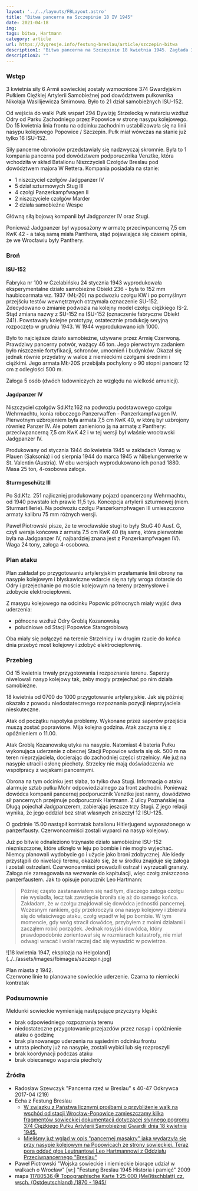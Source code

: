 ```yaml
---
layout: '../../layouts/FBLayout.astro'
title: "Bitwa pancerna na Szczepinie 18 IV 1945"
date: 2021-04-18
img: 
tags: bitwa, Hartmann
category: article
url: https://dygresje.info/festung-breslau/article/szczepin-bitwa
description1: "Bitwa pancerna na Szczepinie 18 kwietnia 1945. Zagłada 374 Gwardyjskiego Pułku Ciężkiej Artylerii Samobieżnej"
description2: ""
---
```



<DolnySlask />

### Wstęp

3 kwietnia siły 6 Armii sowieckiej zostały wzmocnione 374 Gwardyjskim Pułkiem Ciężkiej Artylerii Samobieżnej pod dowództwem pułkownika Nikołaja Wasilijewicza Smirnowa. Było to 21 dział samobieżnych ISU-152.

Od wejścia do walki Pułk wsparł 294 Dywizję Strzelecką w natarciu wzdłuż Odry od Parku Zachodniego przez Popowice w stronę nasypu kolejowego. Do 15 kwietnia linia frontu na odcinku zachodnim ustabilizowała się na linii nasypu kolejowego Popowice / Szczepin. Pułk miał wówczas na stanie już tylko 16 ISU-152.

Siły pancerne obrońców przedstawiały się nadzwyczaj skromnie. Była to 1 kompania pancerna pod dowództwem podporucznika Venztke, która wchodziła w skład Batalionu Niszczycieli Czołgów Breslau pod dowództwem majora W Rettera. Kompania posiadała na stanie:

- 1 niszczyciel czołgów Jadgpanzer IV
- 5 dział szturmowych Stug III
- 4 czołgi Panzerkampfwagen II
- 2 niszczyciele czołgów Marder
- 2 działa samobieżne Wespe

Główną siłą bojową kompanii był Jadgpanzer IV oraz Stugi.

Ponieważ Jadgpanzer był wyposażony w armatę przeciwpancerną 7,5 cm KwK 42 - a taką samą miała Panthera, stąd pojawiająca się czasem opinia, że we Wrocławiu były Panthery.

### Broń

#### ISU-152

Fabryka nr 100 w Czelabińsku 24 stycznia 1943 wyprodukowała eksperymentalne działo samobieżne Obiekt 236 - była to 152 mm haubicoarmata wz. 1937 (MŁ-20) na podwoziu czołgu KW i po pomyślnym przejściu testów wewnętrznych otrzymała oznaczenie SU-152. Zdecydowano o zmianie podwozia na kolejny model czołgu ciężkiego IS-2. Stąd zmiana nazwy z SU-152 na ISU-152 (oznaczenie fabryczne Obiekt 241). Powstawały kolejne prototypy, ostatecznie produkcję seryjną rozpoczęto w grudniu 1943. W 1944 wyprodukowano ich 1000.

Było to najcięższe działo samobieżne, używane przez Armię Czerwoną. Prawdziwy pancerny potwór, ważący 46 ton. Jego pierwotnym zadaniem było niszczenie fortyfikacji, schronów, umocnień i budynków. Okazał się jednak równie przydatny w walce z niemieckimi czołgami średnimi i ciężkimi. Jego armata MŁ-20S przebijała pochylony o 90 stopni pancerz 12 cm z odległości 500 m.

Załoga 5 osób (dwóch ładowniczych ze względu na wielkość amunicji).

#### Jagdpanzer IV

Niszczyciel czołgów Sd.Kfz.162 na podwoziu podstawowego czołgu Wehrmachtu, konia roboczego Panzerwaffen - Panzerkampfwagen IV. Pierwotnym uzbrojeniem była armata 7,5 cm KwK 40, w którą był uzbrojony również Panzer IV. Ale potem zanieniono ją na armatę z Panthery: przeciwpancerną 7,5 cm KwK 42 i w tej wersji był właśnie wrocławski Jadgpanzer IV.

Produkowany od stycznia 1944 do kwietnia 1945 w zakładach Vomag w Plauen (Saksonia) i od sierpnia 1944 do marca 1945 w Nibelungenwerke w St. Valentin (Austria). W obu wersjach wyprodukowano ich ponad 1880. Masa 25 ton, 4-osobowa załoga.

#### Sturmgeschütz III

Po Sd.Kfz. 251 najliczniej produkowany pojazd opancerzony Wehrmachtu, od 1940 powstało ich prawie 11,5 tys. Koncepcja artylerii szturmowej (niem. Sturmartillerie). Na podwoziu czołgu Panzerkampfwagen III umieszczono armaty kalibru 75 mm różnych wersji.

Paweł Piotrowski pisze, że te wrocławskie stugi to były StuG 40 Ausf. G, czyli wersja końcowa z armatą 7.5 cm KwK 40 (tą samą, która pierwotnie była na Jadgpanzer IV, najbardziej znana jest z Panzerkampfwagen IV). Waga 24 tony, załoga 4-osobowa.

### Plan ataku

Plan zakładał po przygotowaniu artyleryjskim przełamanie linii obrony na nasypie kolejowym i błyskawiczne wdarcie się na tyły wroga dotarcie do Odry i przejechanie po moście kolejowym na tereny przemysłowe i zdobycie elektrociepłowni.

Z masypu kolejowego na odcinku Popowic północnych miały wyjść dwa uderzenia:

- północne wzdłuż Odry Groblą Kozanowską
- południowe od Stacji Popowice Starogroblową

Oba miały się połączyć na terenie Strzelnicy i w drugim rzucie do końca dnia przebyć most kolejowy i zdobyć elektrociepłownię.

### Przebieg

Od 15 kwietnia trwały przygotowania i rozpoznanie terenu. Saperzy niwelowali nasyp kolejowy tak, żeby mogły przejechać po nim działa samobieżne.

18 kwietnia od 0700 do 1000 przygotowanie artyleryjskie. Jak się później okazało z powodu niedostatecznego rozpoznania pozycji nieprzyjaciela nieskuteczne.

Atak od początku napotyka problemy. Wykonane przez saperów przejścia muszą zostać poprawione. Mija kolejna godzina. Atak zaczyna się z opóźnieniem o 11.00.

Atak Groblą Kozanowską utyka na nasypie. Natomiast 4 bateria Pułku wykonująca uderzenie z obecnej Stacji Popowice wdarła się ok. 500 m na teren nieprzyjaciela, docierając do zachodniej części strzelnicy. Ale już na nasypie utracili osłonę piechoty. Strzelcy nie mają doświadczenia we współpracy z wojskami pancernymi.

Obrona na tym odcinku jest słaba, to tylko dwa Stugi. Informacja o ataku alarmuje sztab pułku Mohr odpowiedzialnego za front zachodni. Ponieważ dowódca kompanii pancernej podporucznik Venztke jest ranny, dowództwo sił pancernych przejmuje podporucznik Hartmann. Z ulicy Poznańskiej na Długą pojechał Jadgpanzerem, zabierając jeszcze trzy Stugi. Z jego relacji wynika, że jego oddział bez strat własnych zniszczył 12 ISU-125.

O godzinie 15.00 nastąpił kontratak batalionu Hitlerjugend wyposażonego w panzerfausty. Czerwonoarmiści zostali wyparci na nasyp kolejowy.

Już po bitwie odnaleziono trzynaste działo samobieżne ISU-152 niezniszczone, które utknęło w leju po bombie i nie mogło wyjechać. Niemcy planowali wydobycie go i użycie jako broni zdobycznej. Ale kiedy przystąpili do niwelacji terenu, okazało się, że w środku znajduje się załoga i zostali ostrzelani. Czerwonoarmiści prowadzili ostrzał i wyrzucali granaty. Załoga nie zareagowała na wezwanie do kapitulacji, więc czołg zniszczono panzerfaustem. Jak to opisuje porucznik Leo Hartmann:
>Później często zastanawiałem się nad tym, dlaczego załoga czołgu nie wysiadła, lecz tak zawzięcie broniła się aż do samego końca. Zakładam, że w czołgu znajdował się dowódca jednostki pancernej. Wczesnym rankiem, gdy przekroczyła ona nasyp kolejowy i zbierała się do właściwego ataku, czołg wpadł w lej po bombie. W tym momencie, gdy wróg stracił dowódcę, przybyłem z moimi działami i zacząłem robić porządek. Jednak rosyjski dowódca, który prawdopodobnie zorientował się w rozmiarach katastrofy, nie miał odwagi wracać i wolał raczej dać się wysadzić w powietrze.

<FBBoxImageWrapper>
![18 kwietnia 1947, eksplozja na Helgoland](../../assets/images/fbimages/szczepin.jpg)

Plan miasta z 1942.<br />
Czerwone linie to planowane sowieckie uderzenie. Czarna to niemiecki kontratak
</FBBoxImageWrapper>

### Podsumownie

Meldunki sowieckie wymieniają następujące przyczyny klęski:

- brak odpowiedniego rozpoznania terenu
- niedostateczne przygotowanie przejazdów przez nasyp i opóźnienie ataku o godzinę
- brak planowanego uderzenia na sąsiednim odcinku frontu
- utrata piechoty już na nasypie, zostali wybici lub się rozproszyli
- brak koordynacji podczas ataku
- brak obiecanego wsparcia piechoty

### Źródła

- Radosław Szewczyk "Pancerna rzeź w Breslau" s 40-47 Odkrywca 2017-04 (219)
- Echa z Festung Breslau
  - [W związku z Państwa licznymi prośbami o przybliżenie walk na wschód od stacji Wrocław-Popowice zamieszczamy kilka fragmentów sowieckiej dokumentacji dotyczącej słynnego pogromu 374 Ciężkiego Pułku Artylerii Samobieżnej Gwardii dnia 18 kwietnia 1945. ](https://www.facebook.com/EchazFestungBreslau/posts/3946174808776533)
  - [Mieliśmy już wgląd w opis "pancernej masakry" jaka wydarzyła się przy nasypie kolejowym na Popowicach ze strony sowieckiej. Teraz pora oddać głos Leutnantowi Leo Hartmannowi z Oddziału Przeciwpancernego "Breslau"](https://www.facebook.com/EchazFestungBreslau/posts/3950992174961463)
- Paweł Piotrowski "Wojska sowieckie i niemieckie biorące udział w walkach o Wrocław"  [w:] "Festung Breslau 1945 Historia i pamięć" 2009
- mapa [11780536 @ Topographische Karte 1:25 000 (Meßtischblatt) cz. wsch. (Ostdeutschland) /1870 - 1945/](http://igrek.amzp.pl/details.php?id=11780536)
